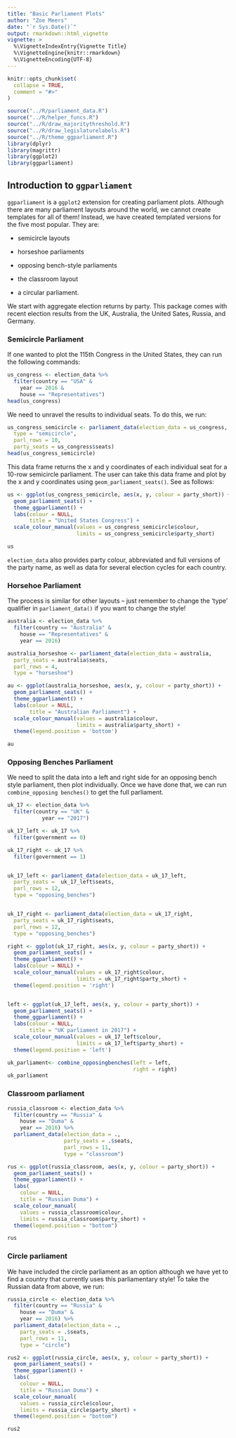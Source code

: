 ```yaml
---
title: "Basic Parliament Plots"
author: "Zoe Meers"
date: "`r Sys.Date()`"
output: rmarkdown::html_vignette
vignette: >
  %\VignetteIndexEntry{Vignette Title}
  %\VignetteEngine{knitr::rmarkdown}
  %\VignetteEncoding{UTF-8}
---
```


```r
knitr::opts_chunk$set(
  collapse = TRUE,
  comment = "#>"
)

source("../R/parliament_data.R")
source("../R/helper_funcs.R")
source("../R/draw_majoritythreshold.R")
source("../R/draw_legislaturelabels.R")
source("../R/theme_ggparliament.R")
library(dplyr)
library(magrittr)
library(ggplot2)
library(ggparliament)

```

## Introduction to `ggparliament`

`ggparliament` is a `ggplot2` extension for creating parliament plots. Although there are many parliament layouts around the world, we cannot create templates for all of them! Instead, we have created templated versions for the five most popular. They are:

- semicircle layouts

- horseshoe parliaments

- opposing bench-style parliaments

- the classroom layout

- a circular parliament.

We start with aggregate election returns by party. 
This package comes with recent election results from the UK, Australia, the United Sates, Russia, and Germany.

### Semicircle Parliament

If one wanted to plot the 115th Congress in the United States, they can run the following commands:

```r
us_congress <- election_data %>%
  filter(country == "USA" &
    year == 2016 &
    house == "Representatives")
head(us_congress)
```

We need to unravel the results to individual seats. To do this, we run:

```r
us_congress_semicircle <- parliament_data(election_data = us_congress,
  type = "semicircle",
  parl_rows = 10,
  party_seats = us_congress$seats)
head(us_congress_semicircle)
```

This data frame returns the x and y coordinates of each individual seat for a 10-row semicircle parliament. The user can take this data frame and plot by the x and y coordinates using `geom_parliament_seats()`. See as follows:

```r
us <- ggplot(us_congress_semicircle, aes(x, y, colour = party_short)) +
  geom_parliament_seats() + 
  theme_ggparliament() +
  labs(colour = NULL, 
       title = "United States Congress") +
  scale_colour_manual(values = us_congress_semicircle$colour, 
                      limits = us_congress_semicircle$party_short) 

us
```

`election_data` also provides party colour, abbreviated and full versions of the party name, as well as data for several election cycles for each country. 

### Horsehoe Parliament

The process is similar for other layouts -- just remember to change the 'type' qualifier in `parliament_data()` if you want to change the style!

```r
australia <- election_data %>%
  filter(country == "Australia" &
    house == "Representatives" &
    year == 2016) 

australia_horseshoe <- parliament_data(election_data = australia,
  party_seats = australia$seats,
  parl_rows = 4,
  type = "horseshoe")
```

```r
au <- ggplot(australia_horseshoe, aes(x, y, colour = party_short)) +
  geom_parliament_seats() + 
  theme_ggparliament() +
  labs(colour = NULL, 
       title = "Australian Parliament") +
  scale_colour_manual(values = australia$colour, 
                      limits = australia$party_short) + 
  theme(legend.position = 'bottom')

au
```

### Opposing Benches Parliament

We need to split the data into a left and right side for an opposing bench style parliament, then plot individually. Once we have done that, we can run `combine_opposing benches()` to get the full parliament. 


```r
uk_17 <- election_data %>% 
  filter(country == "UK" & 
           year == "2017")

uk_17_left <- uk_17 %>% 
  filter(government == 0)

uk_17_right <- uk_17 %>% 
  filter(government == 1)


uk_17_left <- parliament_data(election_data = uk_17_left,
  party_seats =  uk_17_left$seats,
  parl_rows = 12,
  type = "opposing_benches")


uk_17_right <- parliament_data(election_data = uk_17_right,
  party_seats = uk_17_right$seats,
  parl_rows = 12,
  type = "opposing_benches")

right <- ggplot(uk_17_right, aes(x, y, colour = party_short)) +
  geom_parliament_seats() + 
  theme_ggparliament() +
  labs(colour = NULL) +
  scale_colour_manual(values = uk_17_right$colour, 
                      limits = uk_17_right$party_short) +
  theme(legend.position = 'right')


left <- ggplot(uk_17_left, aes(x, y, colour = party_short)) +
  geom_parliament_seats() + 
  theme_ggparliament() +
  labs(colour = NULL, 
       title = "UK parliament in 2017") +
  scale_colour_manual(values = uk_17_left$colour, 
                      limits = uk_17_left$party_short) +
  theme(legend.position = 'left') 

uk_parliament<- combine_opposingbenches(left = left, 
                                        right = right)
uk_parliament
```

### Classroom parliament

```r
russia_classroom <- election_data %>%
  filter(country == "Russia" &
    house == "Duma" &
    year == 2016) %>% 
  parliament_data(election_data = .,
                  party_seats = .$seats,
                  parl_rows = 11,
                  type = "classroom")
```

```r
rus <- ggplot(russia_classroom, aes(x, y, colour = party_short)) +
  geom_parliament_seats() +
  theme_ggparliament() +
  labs(
    colour = NULL,
    title = "Russian Duma") +
  scale_colour_manual(
    values = russia_classroom$colour,
    limits = russia_classroom$party_short) +
  theme(legend.position = "bottom")

rus
```


### Circle parliament

We have included the circle parliament as an option although we have yet to find a country that currently uses this parliamentary style!
To take the Russian data from above, we run:

```r
russia_circle <- election_data %>%
  filter(country == "Russia" &
    house == "Duma" &
    year == 2016) %>% 
  parliament_data(election_data = .,
    party_seats = .$seats,
    parl_rows = 11,
    type = "circle")
```

```r
rus2 <- ggplot(russia_circle, aes(x, y, colour = party_short)) +
  geom_parliament_seats() +
  theme_ggparliament() +
  labs(
    colour = NULL,
    title = "Russian Duma") +
  scale_colour_manual(
    values = russia_circle$colour,
    limits = russia_circle$party_short) +
  theme(legend.position = "bottom")

rus2
```


